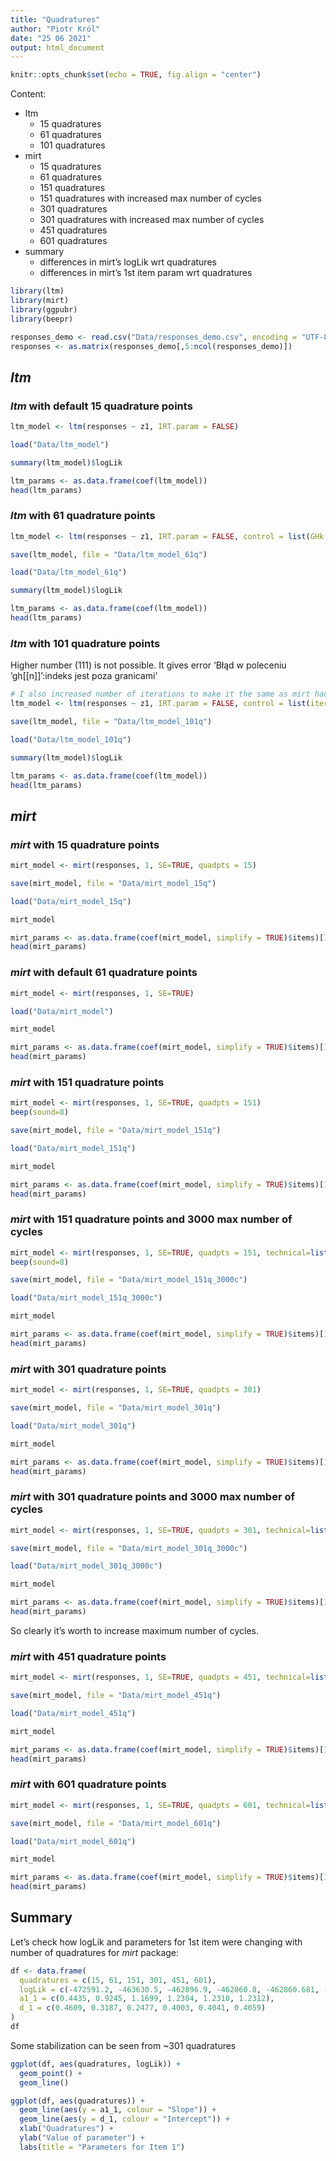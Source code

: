 ```yaml
---
title: "Quadratures"
author: "Piotr Król"
date: "25 06 2021"
output: html_document
---
```


```r
knitr::opts_chunk$set(echo = TRUE, fig.align = "center")
```

Content:

* ltm
  + 15 quadratures
  + 61 quadratures
  + 101 quadratures
* mirt
  + 15 quadratures
  + 61 quadratures
  + 151 quadratures
  + 151 quadratures with increased max number of cycles
  + 301 quadratures
  + 301 quadratures with increased max number of cycles
  + 451 quadratures
  + 601 quadratures
* summary
  + differences in mirt's logLik wrt quadratures
  + differences in mirt's 1st item param wrt quadratures

```r
library(ltm)
library(mirt)
library(ggpubr)
library(beepr)
```

```r
responses_demo <- read.csv("Data/responses_demo.csv", encoding = "UTF-8")
responses <- as.matrix(responses_demo[,5:ncol(responses_demo)])
```

## *ltm*

### *ltm* with default 15 quadrature points

```r
ltm_model <- ltm(responses ~ z1, IRT.param = FALSE)
```

```r
load("Data/ltm_model")
```

```r
summary(ltm_model)$logLik
```

```r
ltm_params <- as.data.frame(coef(ltm_model))
head(ltm_params)
```

### *ltm* with 61 quadrature points

```r
ltm_model <- ltm(responses ~ z1, IRT.param = FALSE, control = list(GHk = 61))
```

```r
save(ltm_model, file = "Data/ltm_model_61q")
```

```r
load("Data/ltm_model_61q")
```

```r
summary(ltm_model)$logLik
```

```r
ltm_params <- as.data.frame(coef(ltm_model))
head(ltm_params)
```

### *ltm* with 101 quadrature points

Higher number (111) is not possible. It gives error 'Błąd w poleceniu 'gh[[n]]':indeks jest poza granicami'

```r
# I also increased number of iterations to make it the same as mirt had with 301 quadratures
ltm_model <- ltm(responses ~ z1, IRT.param = FALSE, control = list(iter.em = 2084, GHk = 101))
```

```r
save(ltm_model, file = "Data/ltm_model_101q")
```

```r
load("Data/ltm_model_101q")
```

```r
summary(ltm_model)$logLik
```

```r
ltm_params <- as.data.frame(coef(ltm_model))
head(ltm_params)
```

## *mirt*

### *mirt* with 15 quadrature points

```r
mirt_model <- mirt(responses, 1, SE=TRUE, quadpts = 15)
```

```r
save(mirt_model, file = "Data/mirt_model_15q")
```

```r
load("Data/mirt_model_15q")
```

```r
mirt_model
```

```r
mirt_params <- as.data.frame(coef(mirt_model, simplify = TRUE)$items)[1:2]
head(mirt_params)
```

### *mirt* with default 61 quadrature points

```r
mirt_model <- mirt(responses, 1, SE=TRUE)
```

```r
load("Data/mirt_model")
```

```r
mirt_model
```

```r
mirt_params <- as.data.frame(coef(mirt_model, simplify = TRUE)$items)[1:2]
head(mirt_params)
```

### *mirt* with 151 quadrature points

```r
mirt_model <- mirt(responses, 1, SE=TRUE, quadpts = 151)
beep(sound=8)
```

```r
save(mirt_model, file = "Data/mirt_model_151q")
```

```r
load("Data/mirt_model_151q")
```

```r
mirt_model
```

```r
mirt_params <- as.data.frame(coef(mirt_model, simplify = TRUE)$items)[1:2]
head(mirt_params)
```

### *mirt* with 151 quadrature points and 3000 max number of cycles

```r
mirt_model <- mirt(responses, 1, SE=TRUE, quadpts = 151, technical=list(NCYCLES=3000))
beep(sound=8)
```

```r
save(mirt_model, file = "Data/mirt_model_151q_3000c")
```

```r
load("Data/mirt_model_151q_3000c")
```

```r
mirt_model
```

```r
mirt_params <- as.data.frame(coef(mirt_model, simplify = TRUE)$items)[1:2]
head(mirt_params)
```

### *mirt* with 301 quadrature points

```r
mirt_model <- mirt(responses, 1, SE=TRUE, quadpts = 301)
```

```r
save(mirt_model, file = "Data/mirt_model_301q")
```

```r
load("Data/mirt_model_301q")
```

```r
mirt_model
```

```r
mirt_params <- as.data.frame(coef(mirt_model, simplify = TRUE)$items)[1:2]
head(mirt_params)
```

### *mirt* with 301 quadrature points and 3000 max number of cycles

```r
mirt_model <- mirt(responses, 1, SE=TRUE, quadpts = 301, technical=list(NCYCLES=3000))
```

```r
save(mirt_model, file = "Data/mirt_model_301q_3000c")
```

```r
load("Data/mirt_model_301q_3000c")
```

```r
mirt_model
```

```r
mirt_params <- as.data.frame(coef(mirt_model, simplify = TRUE)$items)[1:2]
head(mirt_params)
```

So clearly it's worth to increase maximum number of cycles.

### *mirt* with 451 quadrature points

```r
mirt_model <- mirt(responses, 1, SE=TRUE, quadpts = 451, technical=list(NCYCLES=3000))
```

```r
save(mirt_model, file = "Data/mirt_model_451q")
```

```r
load("Data/mirt_model_451q")
```

```r
mirt_model
```

```r
mirt_params <- as.data.frame(coef(mirt_model, simplify = TRUE)$items)[1:2]
head(mirt_params)
```

### *mirt* with 601 quadrature points

```r
mirt_model <- mirt(responses, 1, SE=TRUE, quadpts = 601, technical=list(NCYCLES=10000))
```

```r
save(mirt_model, file = "Data/mirt_model_601q")
```

```r
load("Data/mirt_model_601q")
```

```r
mirt_model
```

```r
mirt_params <- as.data.frame(coef(mirt_model, simplify = TRUE)$items)[1:2]
head(mirt_params)
```

## Summary

Let's check how logLik and parameters for 1st item were changing with number of quadratures for *mirt* package:

```r
df <- data.frame(
  quadratures = c(15, 61, 151, 301, 451, 601),
  logLik = c(-472591.2, -463630.5, -462896.9, -462860.8, -462860.681, -462860.656),
  a1_1 = c(0.4435, 0.9245, 1.1699, 1.2304, 1.2310, 1.2312),
  d_1 = c(0.4609, 0.3187, 0.2477, 0.4003, 0.4041, 0.4059)
)
df
```

Some stabilization can be seen from ~301 quadratures

```r
ggplot(df, aes(quadratures, logLik)) +
  geom_point() +
  geom_line()
```

```r
ggplot(df, aes(quadratures)) +
  geom_line(aes(y = a1_1, colour = "Slope")) + 
  geom_line(aes(y = d_1, colour = "Intercept")) +
  xlab("Quadratures") +
  ylab("Value of parameter") +
  labs(title = "Parameters for Item 1")
```